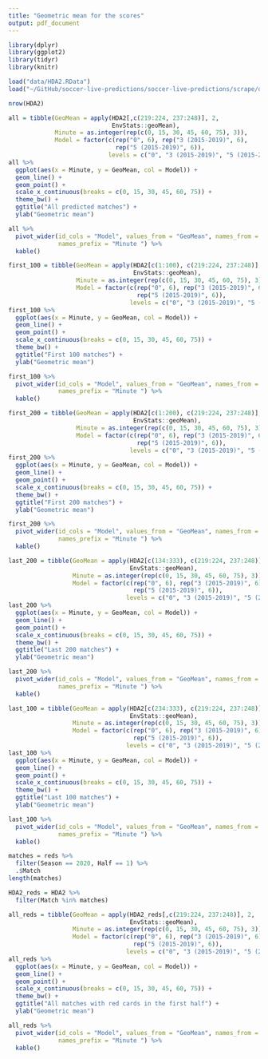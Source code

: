 ```yaml
---
title: "Geometric mean for the scores"
output: pdf_document
---
```


```r
library(dplyr)
library(ggplot2)
library(tidyr)
library(knitr)

load("data/HDA2.RData")
load("~/GitHub/soccer-live-predictions/soccer-live-predictions/scrape/data/reds.RData")

nrow(HDA2)
```

```r
all = tibble(GeoMean = apply(HDA2[,c(219:224, 237:248)], 2, 
                             EnvStats::geoMean),
             Minute = as.integer(rep(c(0, 15, 30, 45, 60, 75), 3)),
             Model = factor(c(rep("0", 6), rep("3 (2015-2019)", 6),
                              rep("5 (2015-2019)", 6)),
                            levels = c("0", "3 (2015-2019)", "5 (2015-2019)"))) 
all %>%
  ggplot(aes(x = Minute, y = GeoMean, col = Model)) +
  geom_line() +
  geom_point() +
  scale_x_continuous(breaks = c(0, 15, 30, 45, 60, 75)) +
  theme_bw() +
  ggtitle("All predicted matches") +
  ylab("Geometric mean")

all %>%
  pivot_wider(id_cols = "Model", values_from = "GeoMean", names_from = "Minute",
              names_prefix = "Minute ") %>%
  kable()
```

\clearpage

```r
first_100 = tibble(GeoMean = apply(HDA2[c(1:100), c(219:224, 237:248)], 2, 
                                   EnvStats::geoMean),
                   Minute = as.integer(rep(c(0, 15, 30, 45, 60, 75), 3)),
                   Model = factor(c(rep("0", 6), rep("3 (2015-2019)", 6),
                                    rep("5 (2015-2019)", 6)),
                                  levels = c("0", "3 (2015-2019)", "5 (2015-2019)"))) 
first_100 %>%
  ggplot(aes(x = Minute, y = GeoMean, col = Model)) +
  geom_line() +
  geom_point() +
  scale_x_continuous(breaks = c(0, 15, 30, 45, 60, 75)) +
  theme_bw() +
  ggtitle("First 100 matches") +
  ylab("Geometric mean")

first_100 %>%
  pivot_wider(id_cols = "Model", values_from = "GeoMean", names_from = "Minute",
              names_prefix = "Minute ") %>%
  kable()
```

\clearpage

```r
first_200 = tibble(GeoMean = apply(HDA2[c(1:200), c(219:224, 237:248)], 2, 
                                   EnvStats::geoMean),
                   Minute = as.integer(rep(c(0, 15, 30, 45, 60, 75), 3)),
                   Model = factor(c(rep("0", 6), rep("3 (2015-2019)", 6),
                                    rep("5 (2015-2019)", 6)),
                                  levels = c("0", "3 (2015-2019)", "5 (2015-2019)"))) 
first_200 %>%
  ggplot(aes(x = Minute, y = GeoMean, col = Model)) +
  geom_line() +
  geom_point() +
  scale_x_continuous(breaks = c(0, 15, 30, 45, 60, 75)) +
  theme_bw() +
  ggtitle("First 200 matches") +
  ylab("Geometric mean")

first_200 %>%
  pivot_wider(id_cols = "Model", values_from = "GeoMean", names_from = "Minute",
              names_prefix = "Minute ") %>%
  kable()
```

\clearpage

```r
last_200 = tibble(GeoMean = apply(HDA2[c(134:333), c(219:224, 237:248)], 2, 
                                  EnvStats::geoMean),
                  Minute = as.integer(rep(c(0, 15, 30, 45, 60, 75), 3)),
                  Model = factor(c(rep("0", 6), rep("3 (2015-2019)", 6),
                                   rep("5 (2015-2019)", 6)),
                                 levels = c("0", "3 (2015-2019)", "5 (2015-2019)"))) 
last_200 %>%
  ggplot(aes(x = Minute, y = GeoMean, col = Model)) +
  geom_line() +
  geom_point() +
  scale_x_continuous(breaks = c(0, 15, 30, 45, 60, 75)) +
  theme_bw() +
  ggtitle("Last 200 matches") +
  ylab("Geometric mean")

last_200 %>%
  pivot_wider(id_cols = "Model", values_from = "GeoMean", names_from = "Minute",
              names_prefix = "Minute ") %>%
  kable()
```

\clearpage

```r
last_100 = tibble(GeoMean = apply(HDA2[c(234:333), c(219:224, 237:248)], 2, 
                                  EnvStats::geoMean),
                  Minute = as.integer(rep(c(0, 15, 30, 45, 60, 75), 3)),
                  Model = factor(c(rep("0", 6), rep("3 (2015-2019)", 6),
                                   rep("5 (2015-2019)", 6)),
                                 levels = c("0", "3 (2015-2019)", "5 (2015-2019)"))) 
last_100 %>%
  ggplot(aes(x = Minute, y = GeoMean, col = Model)) +
  geom_line() +
  geom_point() +
  scale_x_continuous(breaks = c(0, 15, 30, 45, 60, 75)) +
  theme_bw() +
  ggtitle("Last 100 matches") +
  ylab("Geometric mean")

last_100 %>%
  pivot_wider(id_cols = "Model", values_from = "GeoMean", names_from = "Minute",
              names_prefix = "Minute ") %>%
  kable()
```

\clearpage

```r
matches = reds %>%
  filter(Season == 2020, Half == 1) %>%
  .$Match
length(matches)
```

```r
HDA2_reds = HDA2 %>%
  filter(Match %in% matches)

all_reds = tibble(GeoMean = apply(HDA2_reds[,c(219:224, 237:248)], 2, 
                                  EnvStats::geoMean),
                  Minute = as.integer(rep(c(0, 15, 30, 45, 60, 75), 3)),
                  Model = factor(c(rep("0", 6), rep("3 (2015-2019)", 6),
                                   rep("5 (2015-2019)", 6)),
                                 levels = c("0", "3 (2015-2019)", "5 (2015-2019)"))) 
all_reds %>%
  ggplot(aes(x = Minute, y = GeoMean, col = Model)) +
  geom_line() +
  geom_point() +
  scale_x_continuous(breaks = c(0, 15, 30, 45, 60, 75)) +
  theme_bw() +
  ggtitle("All matches with red cards in the first half") +
  ylab("Geometric mean")

all_reds %>%
  pivot_wider(id_cols = "Model", values_from = "GeoMean", names_from = "Minute",
              names_prefix = "Minute ") %>%
  kable()
```

